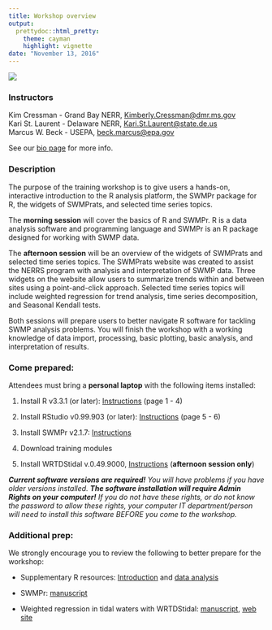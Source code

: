 ```yaml
---
title: Workshop overview
output: 
  prettydoc::html_pretty:
    theme: cayman
    highlight: vignette
date: "November 13, 2016"
---
```


![](workshop2016logo.png)

### Instructors

Kim Cressman - Grand Bay NERR, [Kimberly.Cressman@dmr.ms.gov](mailto:Kimberly.Cressman@dmr.ms.gov)  
Kari St. Laurent - Delaware NERR, [Kari.St.Laurent@state.de.us](mailto:Kari.St.Laurent@state.de.us)  
Marcus W. Beck - USEPA, [beck.marcus@epa.gov](mailto:beck.marcus@epa.gov)

See our [bio page](http://swmprats.net/swmprats-team) for more info.

### Description

The purpose of the training workshop is to give users a hands-on, interactive introduction to the R analysis platform, the SWMPr package for R, the widgets of SWMPrats, and selected time series topics.  

The **morning session** will cover the basics of R and SWMPr.  R is a data analysis software and programming language and SWMPr is an R package designed for working with SWMP data.  

The **afternoon session** will be an overview of the widgets of SWMPrats and selected time series topics.  The SWMPrats website was created to assist the NERRS program with analysis and interpretation of SWMP data.  Three widgets on the website allow users to summarize trends within and between sites using a point-and-click approach.  Selected time series topics will include weighted regression for trend analysis, time series decomposition, and Seasonal Kendall tests.  

Both sessions will prepare users to better navigate R software for tackling SWMP analysis problems.  You will finish the workshop with a working knowledge of data import, processing, basic plotting, basic analysis, and interpretation of results.  

### Come prepared:

Attendees must bring a **personal laptop** with the following items installed:

1) Install R v3.3.1 (or later): [Instructions](http://swmprats.net/workshop-2014/images/documents/R_install_guide.pdf) (page 1 - 4)

2) Install RStudio v0.99.903 (or later): [Instructions](http://swmprats.net/workshop-2014/images/documents/R_install_guide.pdf)
(page 5 - 6)

3) Install SWMPr v2.1.7: [Instructions](https://fawda123.github.io/swmp_workshop_2016/content/SWMPr_install)

4) Download training modules

5) Install WRTDStidal v.0.49.9000, [Instructions](https://fawda123.github.io/swmp_workshop_2016/content/WRTDStidal_install) (**afternoon session only**)

***Current software versions are required!***  *You will have problems if you have older versions installed.* ***The software installation will require Admin Rights on your computer!***  *If you do not have these rights, or do not know the password to allow these rights, your computer IT department/person will need to install this software BEFORE you come to the workshop.*

### Additional prep:

We strongly encourage you to review the following to better prepare for the workshop:

* Supplementary R resources: [Introduction](https://github.com/fawda123/swmp_workshop_2014/raw/master/preworkshop_toolkit/intro_to_r/intro_to_R.pdf) and [data analysis](https://github.com/fawda123/swmp_workshop_2014/raw/master/preworkshop_toolkit/r_for_data_analysis/R_for_data_analysis.pdf)

* SWMPr: [manuscript](https://journal.r-project.org/archive/2016-1/beck.pdf)

* Weighted regression in tidal waters with WRTDStidal: [manuscript](http://swmprats.net/images/Beck-and-Hagy-2015-weighted-regression-for-tidal-waters.pdf), [web site](https://github.com/fawda123/WRTDStidal)

